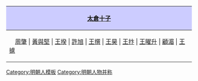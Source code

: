 {|align="center" style="border:1px solid #AAAAAA; margin-top:5px; margin-bottom:5px;"
!style="background-color:#CCCCFF;"|[[太倉十子]]
|-
|　[[周肇]] | [[黃與堅]] | [[王揆 (清朝)|王揆]] | [[許旭]] | [[王撰]] | [[王昊]] | [[王抃]] | [[王曜升]] | [[顧湄]] | [[王攄]]　
|}
<noinclude>
[[Category:明朝人模板]]
[[Category:明朝人物并称‎]]
</noinclude>